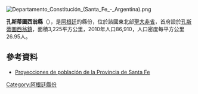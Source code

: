 [[Image:Departamento_Constitución_(Santa_Fe_-_Argentina).png|right]]
{{Coord|33|13|37|S|60|19|47|W|display=title}}

'''孔斯蒂圖西翁縣'''（{{lang-es|Departamento Constitución}}），是[[阿根廷|阿根廷]]的縣份，位於該國東北部[[聖大非省|聖大非省]]，首府設於[[孔斯蒂圖西翁鎮|孔斯蒂圖西翁鎮]]，面積3,225平方公里，2010年人口86,910，人口密度每平方公里26.95人。

==參考資料==
* [https://archive.is/20120805094718/http://www.portal.santafe.gov.ar/index.php/web/content/view/full/14274 Proyecciones de población de la Provincia de Santa Fe]

{{Argentina-geo-stub}}
[[Category:阿根廷縣份|Category:阿根廷縣份]]